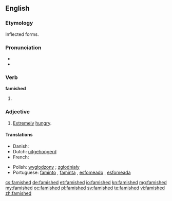 ==English==

===Etymology===
Inflected forms.

===Pronunciation===
* {{IPA|/ˈfæmɪʃt/}}
* {{audio|en-us-famished.ogg|Audio (US)}}

===Verb===
'''famished'''

# {{past of|famish}}

===Adjective===
{{en-adj}}

# [[extremely|Extremely]] [[hungry]].

====Translations====
{{trans-top|extremely hungry}}
* Danish: {{t-|da|udhungret}}
* Dutch: [[uitgehongerd]]
* French: {{t+|fr|affamé}}
{{trans-mid}}
* Polish: [[wygłodzony]] ; [[zgłodniały]]
* Portuguese: [[faminto]] {{m}}, [[faminta]] {{f}}, [[esfomeado]] {{m}}, [[esfomeada]] {{f}}
{{trans-bottom}}

[[cs:famished]]
[[de:famished]]
[[et:famished]]
[[io:famished]]
[[kn:famished]]
[[mg:famished]]
[[my:famished]]
[[oc:famished]]
[[pl:famished]]
[[sv:famished]]
[[te:famished]]
[[vi:famished]]
[[zh:famished]]